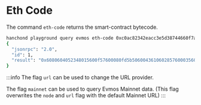 # Eth Code

The command `eth-code` returns the smart-contract bytecode.

```sh
hanchond playground query evmos eth-code 0xc0ac82342eacc3e5d38744660f7a57f465568746 | jq .
{
  "jsonrpc": "2.0",
  "id": 1,
  "result": "0x6080604052348015600f57600080fd5b506004361060285760003560e01c80631627905514602d575b600080fd5b605060048036036020811015604157600080fd5b50356001600160a01b03166064565b604080519115158252519081900360200190f35b6000813f7fc5d2460186f7233c927e7db2dcc703c0e500b653ca82273b7bfad8045d85a470818114801590609757508115155b94935050505056fea264697066735822122030375d12bcd1c1173c9972f2bab6ba2db059fae1a35020cc0d1115194a8b445464736f6c634300060c0033"
}
```

:::info
The flag `url` can be used to change the URL provider.

The flag `mainnet` can be used to query Evmos Mainnet data. (This flag overwrites the `node` and `url` flag with the default Mainnet URL)
:::
